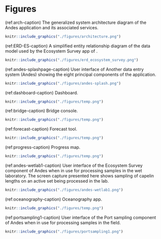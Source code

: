 # Figures

(ref:arch-caption) The generalized system architecture diagram of the Andes application and its associated services.

```r
knitr::include_graphics("./figures/architecture.png")
```
\clearpage


(ref:ERD-ES-caption) A simplified entity relationship diagram of the data model used by the Ecosystem Survey app of \gls{andes}.

```r
knitr::include_graphics("./figures/erd_ecosystem_survey.png")
```
\clearpage

(ref:andes-splashpage-caption) User interface of Another data entry system (Andes) showing the eight principal components of the application.

```r
knitr::include_graphics("./figures/andes-splash.png")
```
\clearpage



(ref:dashboard-caption) Dashboard.

```r
knitr::include_graphics("./figures/temp.png")
```
\clearpage

(ref:bridge-caption) Bridge console.

```r
knitr::include_graphics("./figures/temp.png")
```
\clearpage

(ref:forecast-caption) Forecast tool.

```r
knitr::include_graphics("./figures/temp.png")
```
\clearpage

(ref:progress-caption) Progress map.

```r
knitr::include_graphics("./figures/temp.png")
```
\clearpage



(ref:andes-wetlab1-caption) User interface of the Ecosystem Survey component of Andes when in use for processing samples in the wet laboratory. The screen capture presented here shows sampling of capelin lengths on an active set being processed in the lab.

```r
knitr::include_graphics("./figures/andes-wetlab1.png")
```
\clearpage

(ref:oceanography-caption) Oceanography app.

```r
knitr::include_graphics("./figures/temp.png")
```
\clearpage


(ref:portsampling1-caption) User interface of the Port sampling component of Andes when in use for processing samples in the field.

```r
knitr::include_graphics("./figures/portsampling1.png")
```
\clearpage

